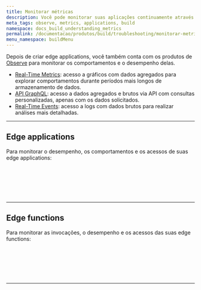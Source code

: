 ```yaml
---
title: Monitorar métricas
description: Você pode monitorar suas aplicações continuamente através dos produtos Azion Observe.
meta_tags: observe, metrics, applications, build
namespace: docs_build_understanding_metrics
permalink: /documentacao/produtos/build/troubleshooting/monitorar-metricas/
menu_namespace: buildMenu
---
```



Depois de criar edge applications, você também conta com os produtos de [Observe](/pt-br/documentacao/produtos/observe/) para monitorar os comportamentos e o desempenho delas.

- [Real-Time Metrics](/pt-br/documentacao/produtos/observe/real-time-metrics/): acesso a gráficos com dados agregados para explorar comportamentos durante períodos mais longos de armazenamento de dados.
- [API GraphQL](/pt-br/documentacao/devtools/graphql-api/visao-geral/): acesso a dados agregados e brutos via API com consultas personalizadas, apenas com os dados solicitados.
- [Real-Time Events](/pt-br/documentacao/produtos/observe/real-time-events/): acesso a logs com dados brutos para realizar análises mais detalhadas.

---

## Edge applications

Para monitorar o desempenho, os comportamentos e os acessos de suas edge applications:

<LinkButton link="/pt-br/documentacao/produtos/observe/real-time-metrics/#edge-applications" label="ver métricas agregadas" outlined /> <br></br>

<LinkButton link="/pt-br/documentacao/devtools/graphql-api/recursos/#conjuntos-de-dados" label="consultar dados" outlined /> <br></br>

<LinkButton link="/pt-br/documentacao/produtos/observe/real-time-events/#edge-applications" label="ver dados brutos" outlined />

---

## Edge functions

Para monitorar as invocações, o desempenho e os acessos das suas edge functions:

<LinkButton link="/pt-br/documentacao/produtos/observe/real-time-metrics/#edge-functions" label="ver métricas agregadas" outlined /> <br></br>

<LinkButton link="/pt-br/documentacao/devtools/graphql-api/recursos/#conjuntos-de-dados" label="consultar dados" outlined /> <br></br>

<LinkButton link="/pt-br/documentacao/produtos/observe/real-time-events/#edge-functions" label="ver dados brutos" outlined />



---

